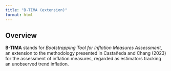 ```yaml
---
title: "B-TIMA (extension)"
format: html
---
```



## Overview

**B-TIMA** stands for *Bootstrapping Tool for Inflation Measures Assessment*,  an extension to the methodology presented in Castañeda and Chang (2023) for the
assessment of inflation measures, regarded as estimators tracking an unobserved trend inflation.
